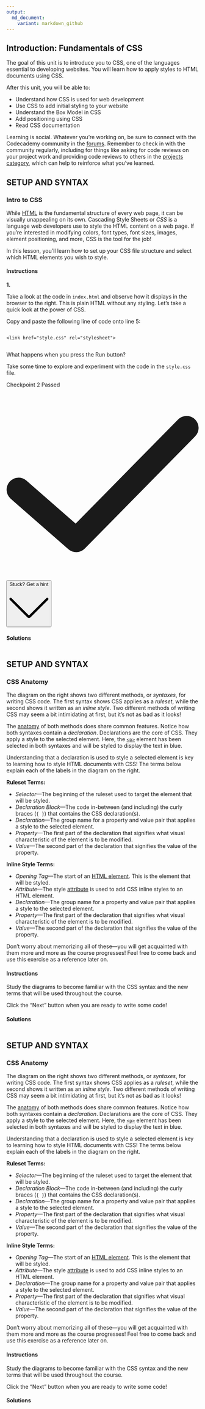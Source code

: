 ```yaml
---
output:
  md_document:
    variant: markdown_github
---
```


## Introduction: Fundamentals of CSS




<div data-testid="markdown" class="spacing-loose__3_R8mSIQ2cspwhDGkCOXTu markdown__1eeYJ4WPKUcvX_LDDGJR12 darkTheme__2i0sjr_RjoITRh35Ld2GzM gamut-gk1onf-ArticleMarkdown e1xfx7rd0"><p class="p__1qg33Igem5pAgn4kPMirjw">The goal of this unit is to introduce you to CSS, one of the languages essential to developing websites. You will learn how to apply styles to HTML documents using CSS.</p>
<p class="p__1qg33Igem5pAgn4kPMirjw">After this unit, you will be able to:</p>
<ul class="ul__11icM1EC_0uPj3OY0Skp4r">
<li class="li__1KqBjwbWA3ze6V0BvXq9Rx">Understand how CSS is used for web development</li>
<li class="li__1KqBjwbWA3ze6V0BvXq9Rx">Use CSS to add initial styling to your website</li>
<li class="li__1KqBjwbWA3ze6V0BvXq9Rx">Understand the Box Model in CSS</li>
<li class="li__1KqBjwbWA3ze6V0BvXq9Rx">Add positioning using CSS</li>
<li class="li__1KqBjwbWA3ze6V0BvXq9Rx">Read CSS documentation</li>
</ul>
<p class="p__1qg33Igem5pAgn4kPMirjw">Learning is social. Whatever you’re working on, be sure to connect with the Codecademy community in the <a target="_blank" rel="noopener" class="e14vpv2g1 gamut-xro1w8-ResetElement-Anchor-AnchorBase e1bhhzie0" href="https://discuss.codecademy.com/">forums</a>. Remember to check in with the community regularly, including for things like asking for code reviews on your project work and providing code reviews to others in the <a target="_blank" rel="noopener" class="e14vpv2g1 gamut-xro1w8-ResetElement-Anchor-AnchorBase e1bhhzie0" href="https://discuss.codecademy.com/c/project/1833">projects category</a>, which can help to reinforce what you’ve learned.</p>
</div>




## SETUP AND SYNTAX

### Intro to CSS




<div data-testid="markdown" class="spacing-tight__2Gp7GTqG0TykPQ18OnUOVt markdown__1eeYJ4WPKUcvX_LDDGJR12"><p class="p__1qg33Igem5pAgn4kPMirjw">While <a target="_blank" class="e14vpv2g1 gamut-xro1w8-ResetElement-Anchor-AnchorBase e1bhhzie0" href="https://www.codecademy.com/learn/learn-html">HTML</a> is the fundamental structure of every web page, it can be visually unappealing on its own. Cascading Style Sheets or <em>CSS</em> is a language web developers use to style the HTML content on a web page. If you’re interested in modifying colors, font types, font sizes, images, element positioning, and more, CSS is the tool for the job!</p>
<p class="p__1qg33Igem5pAgn4kPMirjw">In this lesson, you’ll learn how to set up your CSS file structure and select which HTML elements you wish to style.</p>
</div>




#### Instructions 


<div><div aria-hidden="false"><div class="checkpoint__Mmv3yv-wu7NJCX0vgcy0h" data-testid="checkpoint-satisfied"><b class="checkpointNumber__P9kFWzdu5a6M0jcG_LgjT">1.</b><div class="checkpointBody__3Sn4jghNHiScLJ7-zmcXUk"><div><div data-testid="markdown" class="spacing-tight__2Gp7GTqG0TykPQ18OnUOVt markdown__1eeYJ4WPKUcvX_LDDGJR12"><p class="p__1qg33Igem5pAgn4kPMirjw">Take a look at the code in <code class="code__2rdF32qjRVp7mMVBHuPwDS">index.html</code> and observe how it displays in the browser to the right. This is plain HTML without any styling. Let’s take a quick look at the power of CSS.</p>
<p class="p__1qg33Igem5pAgn4kPMirjw">Copy and paste the following line of code onto line 5:</p>
<pre class="pre__3_SOs7YT7NaHjnNunEArSM"><pre><code><div data-lang="codecademy-html" class="gamut-1oq8wcb-ColorizedContainer e1hgti5c0"><span><span class="mtk4">&lt;link</span><span class="mtk1"> </span><span class="mtk7">href</span><span class="mtk1">=</span><span class="mtk8">"style.css"</span><span class="mtk1"> </span><span class="mtk7">rel</span><span class="mtk1">=</span><span class="mtk8">"stylesheet"</span><span class="mtk4">&gt;</span></span><br></div></code></pre></pre>
<p class="p__1qg33Igem5pAgn4kPMirjw">What happens when you press the Run button?</p>
<p class="p__1qg33Igem5pAgn4kPMirjw">Take some time to explore and experiment with the code in the <code class="code__2rdF32qjRVp7mMVBHuPwDS">style.css</code> file.</p>
</div></div></div><div class="checkpointCheckbox__vmGdbkCMW4Z7ET3KCrCJP checkboxSatisfied__1xX8YQAWCZp7OxlyblPKiC"><div class="gamut-xz9pfx-HiddenText e88fw8k0"><span aria-live="assertive">Checkpoint 2 Passed</span></div><svg viewBox="0 0 24 24" fill="currentColor" xmlns="http://www.w3.org/2000/svg" role="img" aria-hidden="true" class="gamut-sd6ku5-Svg eol2zvm0"><title>Check Icon</title><path fill-rule="evenodd" clip-rule="evenodd" d="M23.552 3.93a1.5 1.5 0 01.017 2.122l-13.778 14a1.5 1.5 0 01-2.056.077L.513 13.813a1.5 1.5 0 011.974-2.258l6.158 5.385L21.431 3.948a1.5 1.5 0 012.121-.017z" fill="currentColor"></path></svg></div></div><div class="hintAccordion__9ohWFNq_viHGmKzOyh-M3"><button aria-expanded="false" class="basicBtn__2_xxdSYwVIY18Fd5pq9JgS accordionButton__3LbMIquV93ec6TYv2l6mjX yellow__2olEZaNZdnw4sc3pSwo39e" data-btn="true"><span class="children__3aFTNwOnkG0i7uCSFwvYT5"><div class="accordionHeader__10Sfx7s_OzXLjiFtCNI7ZV">Stuck? Get a hint</div></span><svg xmlns="http://www.w3.org/2000/svg" viewBox="0 0 24 24" fill="currentColor" role="img" aria-hidden="true" class="expansionIcon__3EAlubPR6T3-MPaeVEwyjl gamut-sd6ku5-Svg eol2zvm0"><title>Arrow Chevron Down Icon</title><path d="M23.25 7.311L12.53 18.03a.749.749 0 01-1.06 0L.75 7.311" fill="none" stroke="currentColor" stroke-linecap="round" stroke-linejoin="round" stroke-width="1.5"></path></svg></button><div class="gamut-1j727xk-StyledAccordionBody eg6ri2w0" style="height: 0px;"></div></div></div></div>


#### Solutions


```html

```




## SETUP AND SYNTAX

### CSS Anatomy




<div data-testid="markdown" class="spacing-tight__2Gp7GTqG0TykPQ18OnUOVt markdown__1eeYJ4WPKUcvX_LDDGJR12"><p class="p__1qg33Igem5pAgn4kPMirjw">The diagram on the right shows two different methods, or <em>syntaxes</em>, for writing CSS code. The first syntax shows CSS applies as a <em>ruleset</em>, while the second shows it written as an <em>inline style</em>. Two different methods of writing CSS may seem a bit intimidating at first, but it’s not as bad as it looks! </p>
<p class="p__1qg33Igem5pAgn4kPMirjw">The <a target="_blank" class="e14vpv2g1 gamut-xro1w8-ResetElement-Anchor-AnchorBase e1bhhzie0" href="https://www.codecademy.com/resources/docs/css/anatomy?page_req=catalog">anatomy</a> of both methods does share common features. Notice how both syntaxes contain a <em>declaration</em>. Declarations are the core of CSS. They apply a style to the selected element. Here, the <a target="_blank" class="e14vpv2g1 gamut-xro1w8-ResetElement-Anchor-AnchorBase e1bhhzie0" href="https://www.codecademy.com/resources/docs/html/paragraphs?page_req=catalog"><code class="code__2rdF32qjRVp7mMVBHuPwDS">&lt;p&gt;</code></a> element has been selected in both syntaxes and will be styled to display the text in blue.</p>
<p class="p__1qg33Igem5pAgn4kPMirjw">Understanding that a declaration is used to style a selected element is key to learning how to style HTML documents with CSS! The terms below explain each of the labels in the diagram on the right.</p>
<p class="p__1qg33Igem5pAgn4kPMirjw"><strong>Ruleset Terms:</strong></p>
<ul class="ul__11icM1EC_0uPj3OY0Skp4r">
<li class="li__1KqBjwbWA3ze6V0BvXq9Rx"><em>Selector</em>—The beginning of the ruleset used to target the element that will be styled.</li>
<li class="li__1KqBjwbWA3ze6V0BvXq9Rx"><em>Declaration Block</em>—The code in-between (and including) the curly braces (<code class="code__2rdF32qjRVp7mMVBHuPwDS">{ }</code>) that contains the CSS declaration(s).</li>
<li class="li__1KqBjwbWA3ze6V0BvXq9Rx"><em>Declaration</em>—The group name for a property and value pair that applies a style to the selected element.</li>
<li class="li__1KqBjwbWA3ze6V0BvXq9Rx"><em>Property</em>—The first part of the declaration that signifies what visual characteristic of the element is to be modified.</li>
<li class="li__1KqBjwbWA3ze6V0BvXq9Rx"><em>Value</em>—The second part of the declaration that signifies the value of the property.</li>
</ul>
<p class="p__1qg33Igem5pAgn4kPMirjw"><strong>Inline Style Terms:</strong></p>
<ul class="ul__11icM1EC_0uPj3OY0Skp4r">
<li class="li__1KqBjwbWA3ze6V0BvXq9Rx"><em>Opening Tag</em>—The start of an <a target="_blank" class="e14vpv2g1 gamut-xro1w8-ResetElement-Anchor-AnchorBase e1bhhzie0" href="https://www.codecademy.com/resources/docs/html/elements?page_req=catalog">HTML element</a>. This is the element that will be styled.</li>
<li class="li__1KqBjwbWA3ze6V0BvXq9Rx"><em>Attribute</em>—The style <a target="_blank" class="e14vpv2g1 gamut-xro1w8-ResetElement-Anchor-AnchorBase e1bhhzie0" href="https://www.codecademy.com/resources/docs/html/attributes?page_req=catalog">attribute</a> is used to add CSS inline styles to an HTML element.</li>
<li class="li__1KqBjwbWA3ze6V0BvXq9Rx"><em>Declaration</em>—The group name for a property and value pair that applies a style to the selected element.</li>
<li class="li__1KqBjwbWA3ze6V0BvXq9Rx"><em>Property</em>—The first part of the declaration that signifies what visual characteristic of the element is to be modified.</li>
<li class="li__1KqBjwbWA3ze6V0BvXq9Rx"><em>Value</em>—The second part of the declaration that signifies the value of the property.</li>
</ul>
<p class="p__1qg33Igem5pAgn4kPMirjw">Don’t worry about memorizing all of these—you will get acquainted with them more and more as the course progresses! Feel free to come back and use this exercise as a reference later on.</p>
</div>




#### Instructions 


<div><div><div data-testid="markdown" class="spacing-tight__2Gp7GTqG0TykPQ18OnUOVt markdown__1eeYJ4WPKUcvX_LDDGJR12 body__3bSqqzbent-J_gmFLtFRzM"><p class="p__1qg33Igem5pAgn4kPMirjw">Study the diagrams to become familiar with the CSS syntax and the new terms that will be used throughout the course. </p>
<p class="p__1qg33Igem5pAgn4kPMirjw">Click the “Next” button when you are ready to write some code!</p>
</div></div></div>


#### Solutions


```html

```




## SETUP AND SYNTAX

### CSS Anatomy




<div data-testid="markdown" class="spacing-tight__2Gp7GTqG0TykPQ18OnUOVt markdown__1eeYJ4WPKUcvX_LDDGJR12"><p class="p__1qg33Igem5pAgn4kPMirjw">The diagram on the right shows two different methods, or <em>syntaxes</em>, for writing CSS code. The first syntax shows CSS applies as a <em>ruleset</em>, while the second shows it written as an <em>inline style</em>. Two different methods of writing CSS may seem a bit intimidating at first, but it’s not as bad as it looks! </p>
<p class="p__1qg33Igem5pAgn4kPMirjw">The <a target="_blank" class="e14vpv2g1 gamut-xro1w8-ResetElement-Anchor-AnchorBase e1bhhzie0" href="https://www.codecademy.com/resources/docs/css/anatomy?page_req=catalog">anatomy</a> of both methods does share common features. Notice how both syntaxes contain a <em>declaration</em>. Declarations are the core of CSS. They apply a style to the selected element. Here, the <a target="_blank" class="e14vpv2g1 gamut-xro1w8-ResetElement-Anchor-AnchorBase e1bhhzie0" href="https://www.codecademy.com/resources/docs/html/paragraphs?page_req=catalog"><code class="code__2rdF32qjRVp7mMVBHuPwDS">&lt;p&gt;</code></a> element has been selected in both syntaxes and will be styled to display the text in blue.</p>
<p class="p__1qg33Igem5pAgn4kPMirjw">Understanding that a declaration is used to style a selected element is key to learning how to style HTML documents with CSS! The terms below explain each of the labels in the diagram on the right.</p>
<p class="p__1qg33Igem5pAgn4kPMirjw"><strong>Ruleset Terms:</strong></p>
<ul class="ul__11icM1EC_0uPj3OY0Skp4r">
<li class="li__1KqBjwbWA3ze6V0BvXq9Rx"><em>Selector</em>—The beginning of the ruleset used to target the element that will be styled.</li>
<li class="li__1KqBjwbWA3ze6V0BvXq9Rx"><em>Declaration Block</em>—The code in-between (and including) the curly braces (<code class="code__2rdF32qjRVp7mMVBHuPwDS">{ }</code>) that contains the CSS declaration(s).</li>
<li class="li__1KqBjwbWA3ze6V0BvXq9Rx"><em>Declaration</em>—The group name for a property and value pair that applies a style to the selected element.</li>
<li class="li__1KqBjwbWA3ze6V0BvXq9Rx"><em>Property</em>—The first part of the declaration that signifies what visual characteristic of the element is to be modified.</li>
<li class="li__1KqBjwbWA3ze6V0BvXq9Rx"><em>Value</em>—The second part of the declaration that signifies the value of the property.</li>
</ul>
<p class="p__1qg33Igem5pAgn4kPMirjw"><strong>Inline Style Terms:</strong></p>
<ul class="ul__11icM1EC_0uPj3OY0Skp4r">
<li class="li__1KqBjwbWA3ze6V0BvXq9Rx"><em>Opening Tag</em>—The start of an <a target="_blank" class="e14vpv2g1 gamut-xro1w8-ResetElement-Anchor-AnchorBase e1bhhzie0" href="https://www.codecademy.com/resources/docs/html/elements?page_req=catalog">HTML element</a>. This is the element that will be styled.</li>
<li class="li__1KqBjwbWA3ze6V0BvXq9Rx"><em>Attribute</em>—The style <a target="_blank" class="e14vpv2g1 gamut-xro1w8-ResetElement-Anchor-AnchorBase e1bhhzie0" href="https://www.codecademy.com/resources/docs/html/attributes?page_req=catalog">attribute</a> is used to add CSS inline styles to an HTML element.</li>
<li class="li__1KqBjwbWA3ze6V0BvXq9Rx"><em>Declaration</em>—The group name for a property and value pair that applies a style to the selected element.</li>
<li class="li__1KqBjwbWA3ze6V0BvXq9Rx"><em>Property</em>—The first part of the declaration that signifies what visual characteristic of the element is to be modified.</li>
<li class="li__1KqBjwbWA3ze6V0BvXq9Rx"><em>Value</em>—The second part of the declaration that signifies the value of the property.</li>
</ul>
<p class="p__1qg33Igem5pAgn4kPMirjw">Don’t worry about memorizing all of these—you will get acquainted with them more and more as the course progresses! Feel free to come back and use this exercise as a reference later on.</p>
</div>




#### Instructions 


<div><div><div data-testid="markdown" class="spacing-tight__2Gp7GTqG0TykPQ18OnUOVt markdown__1eeYJ4WPKUcvX_LDDGJR12 body__3bSqqzbent-J_gmFLtFRzM"><p class="p__1qg33Igem5pAgn4kPMirjw">Study the diagrams to become familiar with the CSS syntax and the new terms that will be used throughout the course. </p>
<p class="p__1qg33Igem5pAgn4kPMirjw">Click the “Next” button when you are ready to write some code!</p>
</div></div></div>


#### Solutions


```html

```




